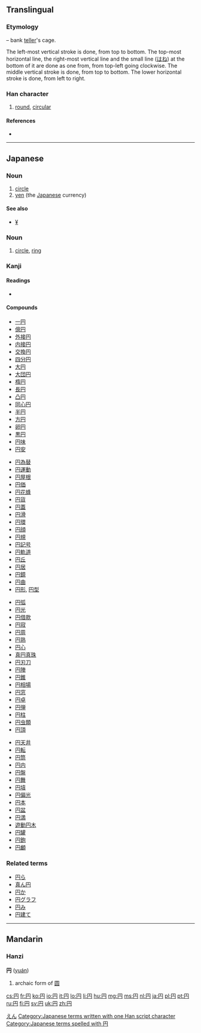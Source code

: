 {{also|圓|圆}}<!-- may be replaced by zh-forms -->
==Translingual==
{{stroke order|type=jbw}}

===Etymology===
{{liushu|i}} – bank [[teller]]'s cage.

The left-most vertical stroke is done, from top to bottom. The top-most horizontal line, the right-most vertical line and the small line ([[はね]]) at the bottom of it are done as one from, from top-left going clockwise.  The middle vertical stroke is done, from top to bottom.  The lower horizontal stroke is done, from left to right.

===Han character===
{{Han char|rn=13|rad=冂|as=02|sn=4|four=|canj=月中一 (BLM)}}

# [[round]], [[circular]]

====References====
* {{Han ref|kx=0128.351|dkj=01513|dj=0289.170|hdz=10096.180|uh=5186|ud=20870}}

----

==Japanese==

===Noun===
{{ja-noun|k|hira=えん|rom=en|hhira=ゑん}}

# [[circle]]
# [[yen]] (the [[Japanese]] currency)

====See also====
* [[¥]]

===Noun===
{{ja-noun|k|hira=まる|rom=maru}}

# [[circle]], [[ring]]

===Kanji===
{{ja-kanji|grade=1|rs=冂02}}

====Readings====
* {{ja-readings|on=[[えん]] ([[en]])|kun=[[まる]] ([[maru]]), [[まるい]] ([[円い]], [[marui]])}}

====Compounds====
{{top4}}
* [[一円]]
* [[億円]]
* [[外接円]]
* [[内接円]]
* [[交換円]]
* [[四分円]]
* [[大円]]
* [[大団円]]
* [[楕円]]
* [[長円]]
* [[凸円]]
* [[同心円]]
* [[半円]]
* [[方円]]
* [[卵円]]
* [[黒円]]
* [[円味]]
* [[円安]]
{{mid4}}
* [[円為替]]
* [[円運動]]
* [[円屋根]]
* [[円価]]
* [[円花蜂]]
* [[円貨]]
* [[円蓋]]
* [[円滑]]
* [[円環]]
* [[円顔]]
* [[円規]]
* [[円記号]]
* [[円軌道]]
* [[円丘]]
* [[円居]]
* [[円鏡]]
* [[円曲]]
* [[円形]], [[円型]]
{{mid4}}
* [[円弧]]
* [[円光]]
* [[円借款]]
* [[円寂]]
* [[円周]]
* [[円熟]]
* [[円心]]
* [[真円真珠]]
* [[円刃刀]]
* [[円陣]]
* [[円錐]]
* [[円相場]]
* [[円窓]]
* [[円卓]]
* [[円弾]]
* [[円柱]]
* [[円虫類]]
* [[円頂]]
{{mid4}}
* [[円天井]]
* [[円転]]
* [[円筒]]
* [[円内]]
* [[円盤]]
* [[円舞]]
* [[円墳]]
* [[円偏光]]
* [[円本]]
* [[円盆]]
* [[円満]]
* [[遊動円木]]
* [[円罐]]
* [[円鉋]]
* [[円顱]]
{{bottom}}

===Related terms===
* [[円ら]]
* [[真ん円]]
* [[円か]]
* [[円グラフ]]
* [[円み]]
* [[円建て]]

[[Category:ja:Currency|えん]]
[[Category:Japanese terms written with one Han script character]]
[[Category:Japanese terms spelled with 円]]
----

==Mandarin==
===Hanzi===
'''円''' ([[yuán]])
#archaic form of [[圆]]

[[cs:円]]
[[fr:円]]
[[ko:円]]
[[io:円]]
[[it:円]]
[[lo:円]]
[[li:円]]
[[hu:円]]
[[mg:円]]
[[ms:円]]
[[nl:円]]
[[ja:円]]
[[pl:円]]
[[pt:円]]
[[ru:円]]
[[fi:円]]
[[sv:円]]
[[uk:円]]
[[zh:円]]
